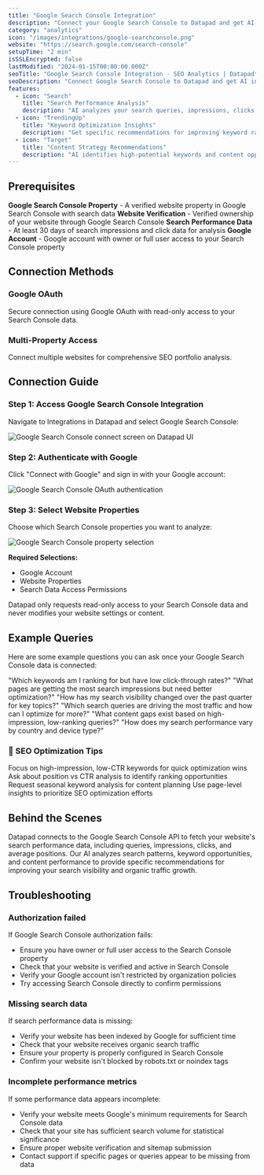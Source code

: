 ```yaml
---
title: "Google Search Console Integration"
description: "Connect your Google Search Console to Datapad and get AI-powered insights that turn search performance data into SEO growth strategies."
category: "analytics"
icon: "/images/integrations/google-searchconsole.png"
website: "https://search.google.com/search-console"
setupTime: "2 min"
isSSLEncrypted: false
lastModified: "2024-01-15T00:00:00.000Z"
seoTitle: "Google Search Console Integration - SEO Analytics | Datapad"
seoDescription: "Connect Google Search Console to Datapad and get AI insights that analyze search performance, keyword rankings, and SEO optimization opportunities."
features:
  - icon: "Search"
    title: "Search Performance Analysis"
    description: "AI analyzes your search queries, impressions, clicks, and rankings to identify SEO opportunities and content gaps."
  - icon: "TrendingUp"
    title: "Keyword Optimization Insights"
    description: "Get specific recommendations for improving keyword rankings, click-through rates, and search visibility."
  - icon: "Target"
    title: "Content Strategy Recommendations"
    description: "AI identifies high-potential keywords and content opportunities based on your search performance data."
---
```


## Prerequisites

<FeatureItem>**Google Search Console Property** - A verified website property in Google Search Console with search data</FeatureItem>
<FeatureItem>**Website Verification** - Verified ownership of your website through Google Search Console</FeatureItem>
<FeatureItem>**Search Performance Data** - At least 30 days of search impressions and click data for analysis</FeatureItem>
<FeatureItem>**Google Account** - Google account with owner or full user access to your Search Console property</FeatureItem>

## Connection Methods

### Google OAuth
Secure connection using Google OAuth with read-only access to your Search Console data.

### Multi-Property Access
Connect multiple websites for comprehensive SEO portfolio analysis.

## Connection Guide

### Step 1: Access Google Search Console Integration

Navigate to Integrations in Datapad and select Google Search Console:

![Google Search Console connect screen on Datapad UI](/images/docs/gsc-connect.png)

### Step 2: Authenticate with Google

Click "Connect with Google" and sign in with your Google account:

![Google Search Console OAuth authentication](/images/docs/gsc-oauth.png)

### Step 3: Select Website Properties

Choose which Search Console properties you want to analyze:

![Google Search Console property selection](/images/docs/gsc-account-select.png)

**Required Selections:**
- Google Account
- Website Properties
- Search Data Access Permissions

<StepItem>Datapad only requests read-only access to your Search Console data and never modifies your website settings or content.</StepItem>

## Example Queries

Here are some example questions you can ask once your Google Search Console data is connected:

<StepItem>"Which keywords am I ranking for but have low click-through rates?"</StepItem>
<StepItem>"What pages are getting the most search impressions but need better optimization?"</StepItem>
<StepItem>"How has my search visibility changed over the past quarter for key topics?"</StepItem>
<StepItem>"Which search queries are driving the most traffic and how can I optimize for more?"</StepItem>
<StepItem>"What content gaps exist based on high-impression, low-ranking queries?"</StepItem>
<StepItem>"How does my search performance vary by country and device type?"</StepItem>

### 💬 SEO Optimization Tips

<TipItem>Focus on high-impression, low-CTR keywords for quick optimization wins</TipItem>
<TipItem>Ask about position vs CTR analysis to identify ranking opportunities</TipItem>
<TipItem>Request seasonal keyword analysis for content planning</TipItem>
<TipItem>Use page-level insights to prioritize SEO optimization efforts</TipItem>

## Behind the Scenes

Datapad connects to the Google Search Console API to fetch your website's search performance data, including queries, impressions, clicks, and average positions. Our AI analyzes search patterns, keyword opportunities, and content performance to provide specific recommendations for improving your search visibility and organic traffic growth.

## Troubleshooting

### Authorization failed
If Google Search Console authorization fails:
- Ensure you have owner or full user access to the Search Console property
- Check that your website is verified and active in Search Console
- Verify your Google account isn't restricted by organization policies
- Try accessing Search Console directly to confirm permissions

### Missing search data
If search performance data is missing:
- Verify your website has been indexed by Google for sufficient time
- Check that your website receives organic search traffic
- Ensure your property is properly configured in Search Console
- Confirm your website isn't blocked by robots.txt or noindex tags

### Incomplete performance metrics
If some performance data appears incomplete:
- Verify your website meets Google's minimum requirements for Search Console data
- Check that your site has sufficient search volume for statistical significance
- Ensure proper website verification and sitemap submission
- Contact support if specific pages or queries appear to be missing from data
